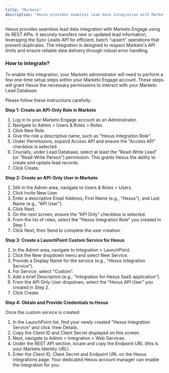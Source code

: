 ```yaml
---
title: "Marketo"
description: "Hexus provides seamless lead data integration with Marketo"
---
```


Hexus provides seamless lead data integration with Marketo Engage using its REST APIs. It securely transfers new or updated lead information, leveraging the Sync Leads API for efficient, batch "upsert" operations that prevent duplicates. The integration is designed to respect Marketo's API limits and ensure reliable data delivery through robust error handling.

### **How to integrate?**

To enable this integration, your Marketo administrator will need to perform a few one-time setup steps within your Marketo Engage account. These steps will grant Hexus the necessary permissions to interact with your Marketo Lead Database.

Please follow these instructions carefully:

**Step 1: Create an API-Only Role in Marketo**

1. Log in to your Marketo Engage account as an Administrator.
2. Navigate to Admin \> Users & Roles \> Roles.
3. Click New Role.
4. Give the role a descriptive name, such as "Hexus Integration Role".
5. Under Permissions, expand Access API and ensure the "Access API" checkbox is selected.
6. Crucially, under Lead Database, select at least the "Read-Write Lead" (or "Read-Write Person") permission. This grants Hexus the ability to create and update lead records.
7. Click Create.

**Step 2: Create an API-Only User in Marketo**

1. Still in the Admin area, navigate to Users & Roles \> Users.
2. Click Invite New User.
3. Enter a descriptive Email Address, First Name (e.g., "Hexus"), and Last Name (e.g., "API User").
4. Click Next.
5. On the next screen, ensure the "API Only" checkbox is selected.
6. From the list of roles, select the "Hexus Integration Role" you created in Step 1.
7. Click Next, then Send to complete the user creation.

**Step 3: Create a LaunchPoint Custom Service for Hexus**

1. In the Admin area, navigate to Integration \> LaunchPoint.
2. Click the New dropdown menu and select New Service.
3. Provide a Display Name for the service (e.g., "Hexus Integration Service").
4. For Service, select "Custom".
5. Add a brief Description (e.g., "Integration for Hexus SaaS application").
6. From the API Only User dropdown, select the "Hexus API User" you created in Step 2.
7. Click Create.

**Step 4: Obtain and Provide Credentials to Hexus**

Once the custom service is created:

1. In the LaunchPoint list, find your newly created "Hexus Integration Service" and click View Details.
2. Copy the Client ID and Client Secret displayed on this screen.
3. Next, navigate to Admin \> Integration \> Web Services.
4. Under the REST API section, locate and copy the Endpoint URL (this is your Marketo Identity URL).
5. Enter the Client ID, Client Secret and Endpoint URL on the Hexus integrations page. Your dedicated Hexus account manager can enable the integration for you.